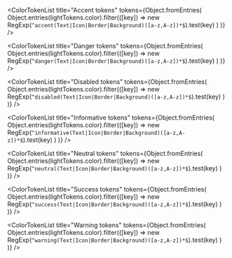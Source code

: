 
<Meta title="Foundations/Variant tokens" />

<ColorTokenList
    title="Accent tokens"
    tokens={Object.fromEntries(
        Object.entries(lightTokens.color).filter(([key]) =>
            new RegExp(`^accent(Text|Icon|Border|Background)([a-z,A-z])*$`).test(key)
        )
    )}
/>

<ColorTokenList
    title="Danger tokens"
    tokens={Object.fromEntries(
        Object.entries(lightTokens.color).filter(([key]) =>
            new RegExp(`^danger(Text|Icon|Border|Background)([a-z,A-z])*$`).test(key)
        )
    )}
/>

<ColorTokenList
    title="Disabled tokens"
    tokens={Object.fromEntries(
        Object.entries(lightTokens.color).filter(([key]) =>
            new RegExp(`^disabled(Text|Icon|Border|Background)([a-z,A-z])*$`).test(key)
        )
    )}
/>

<ColorTokenList
    title="Informative tokens"
    tokens={Object.fromEntries(
        Object.entries(lightTokens.color).filter(([key]) =>
            new RegExp(`^informative(Text|Icon|Border|Background)([a-z,A-z])*$`).test(key)
        )
    )}
/>

<ColorTokenList
    title="Neutral tokens"
    tokens={Object.fromEntries(
        Object.entries(lightTokens.color).filter(([key]) =>
            new RegExp(`^neutral(Text|Icon|Border|Background)([a-z,A-z])*$`).test(key)
        )
    )}
/>

<ColorTokenList
    title="Success tokens"
    tokens={Object.fromEntries(
        Object.entries(lightTokens.color).filter(([key]) =>
            new RegExp(`^success(Text|Icon|Border|Background)([a-z,A-z])*$`).test(key)
        )
    )}
/>

<ColorTokenList
    title="Warning tokens"
    tokens={Object.fromEntries(
        Object.entries(lightTokens.color).filter(([key]) =>
            new RegExp(`^warning(Text|Icon|Border|Background)([a-z,A-z])*$`).test(key)
        )
    )}
/>
